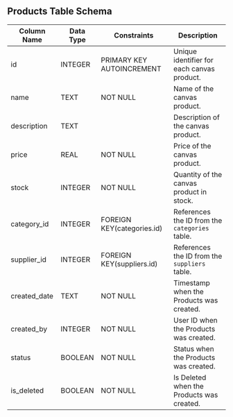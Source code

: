 ## Products Table Schema

| Column Name   | Data Type    | Constraints                          | Description                                 |
|---------------|--------------|--------------------------------------|---------------------------------------------|
| id            | INTEGER      | PRIMARY KEY AUTOINCREMENT           | Unique identifier for each canvas product.  |
| name          | TEXT         | NOT NULL                             | Name of the canvas product.                 |
| description   | TEXT         |                                      | Description of the canvas product.          |
| price         | REAL         | NOT NULL                             | Price of the canvas product.                |
| stock         | INTEGER      | NOT NULL                             | Quantity of the canvas product in stock.    |
| category_id   | INTEGER      | FOREIGN KEY(categories.id)           | References the ID from the `categories` table.|
| supplier_id   | INTEGER      | FOREIGN KEY(suppliers.id)            | References the ID from the `suppliers` table.|
| created_date  | TEXT         | NOT NULL                             | Timestamp when the Products was created.   |
| created_by    | INTEGER      | NOT NULL                             | User ID when the Products was created.     |
| status        | BOOLEAN      | NOT NULL                             | Status when the Products was created.      |
| is_deleted    | BOOLEAN      | NOT NULL                             | Is Deleted when the Products was created.  |
